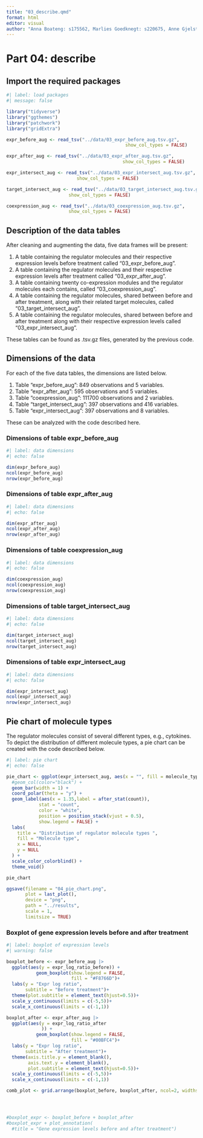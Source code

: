 ```yaml
---
title: "03_describe.qmd"
format: html
editor: visual
author: "Anna Boateng: s175562, Marlies Goedknegt: s220675, Anne Gjelstrup: s194530, Katja Jagd: s185395, Olivia Ronnenberg: s183359"
---
```


# Part 04: describe

## Import the required packages

```r
#| label: load packages
#| message: false

library("tidyverse")
library("ggthemes")
library("patchwork")
library("gridExtra")

```

```r
expr_before_aug <- read_tsv("../data/03_expr_before_aug.tsv.gz",
                                            show_col_types = FALSE)

expr_after_aug <- read_tsv("../data/03_expr_after_aug.tsv.gz",
                                           show_col_types = FALSE)

expr_intersect_aug <- read_tsv("../data/03_expr_intersect_aug.tsv.gz",
                          show_col_types = FALSE)

target_intersect_aug <- read_tsv("../data/03_target_intersect_aug.tsv.gz",
                       show_col_types = FALSE)

coexpression_aug <- read_tsv("../data/03_coexpression_aug.tsv.gz",
                       show_col_types = FALSE)
```

## Description of the data tables

After cleaning and augmenting the data, five data frames will be present:

1.  A table containing the regulator molecules and their respective expression levels before treatment called "03_expr_before_aug".
2.  A table containing the regulator molecules and their respective expression levels after treatment called "03_expr_after_aug".
3.  A table containing twenty co-expression modules and the regulator molecules each contains, called "03_coexpression_aug".
4.  A table containing the regulator molecules, shared between before and after treatment, along with their related target molecules, called "03_target_intersect_aug".
5.  A table containing the regulator molecules, shared between before and after treatment along with their respective expression levels called "03_expr_intersect_aug".

These tables can be found as .tsv.gz files, generated by the previous code.

## Dimensions of the data

For each of the five data tables, the dimensions are listed below.

1.  Table "expr_before_aug": 849 observations and 5 variables.
2.  Table "expr_after_aug": 595 observations and 5 variables.
3.  Table "coexpression_aug": 111700 observations and 2 variables.
4.  Table "target_intersect_aug": 397 observations and 416 variables.
5.  Table "expr_intersect_aug": 397 observations and 8 variables.

These can be analyzed with the code described here.

### Dimensions of table expr_before_aug

```r

#| label: data dimensions
#| echo: false

dim(expr_before_aug)
ncol(expr_before_aug)
nrow(expr_before_aug)

```

### Dimensions of table expr_after_aug

```r

#| label: data dimensions
#| echo: false

dim(expr_after_aug)
ncol(expr_after_aug)
nrow(expr_after_aug)

```

### Dimensions of table coexpression_aug

```r

#| label: data dimensions 
#| echo: false

dim(coexpression_aug)
ncol(coexpression_aug)
nrow(coexpression_aug)

```

### Dimensions of table target_intersect_aug

```r

#| label: data dimensions
#| echo: false

dim(target_intersect_aug)
ncol(target_intersect_aug)
nrow(target_intersect_aug)

```

### Dimensions of table expr_intersect_aug

```r

#| label: data dimensions
#| echo: false

dim(expr_intersect_aug)
ncol(expr_intersect_aug)
nrow(expr_intersect_aug)

```

## Pie chart of molecule types

The regulator molecules consist of several different types, e.g., cytokines. To depict the distribution of different molecule types, a pie chart can be created with the code described below.

```r

#| label: pie chart
#| echo: false

pie_chart <- ggplot(expr_intersect_aug, aes(x = "", fill = molecule_type)) +
  #geom_col(color="black") +
  geom_bar(width = 1) +
  coord_polar(theta = "y") +
  geom_label(aes(x = 1.35,label = after_stat(count)), 
            stat = "count", 
            color = "white",
            position = position_stack(vjust = 0.5),
            show.legend = FALSE) +
  labs(
    title = "Distribution of regulator molecule types ",
    fill = "Molecule type",
    x = NULL,
    y = NULL
  ) +
  scale_color_colorblind() + 
  theme_void()

pie_chart

ggsave(filename = "04_pie_chart.png",
       plot = last_plot(),
       device = "png",
       path = "../results", 
       scale = 1,
       limitsize = TRUE)

```

### Boxplot of gene expression levels before and after treatment

```r
#| label: boxplot of expression levels 
#| warning: false 

boxplot_before <- expr_before_aug |> 
  ggplot(aes(y = expr_log_ratio_before)) +
           geom_boxplot(show.legend = FALSE,
                        fill = "#F8766D")+
  labs(y = "Expr log ratio",
       subtitle = "Before treatment")+
  theme(plot.subtitle = element_text(hjust=0.5))+
  scale_y_continuous(limits = c(-5,5))+
  scale_x_continuous(limits = c(-1,1))

boxplot_after <- expr_after_aug |> 
  ggplot(aes(y = expr_log_ratio_after
             )) +
           geom_boxplot(show.legend = FALSE,
                        fill = "#00BFC4")+
  labs(y = "Expr log ratio",
       subtitle = "After treatment")+
  theme(axis.title.y = element_blank(),
        axis.text.y = element_blank(),
        plot.subtitle = element_text(hjust=0.5))+
  scale_y_continuous(limits = c(-5,5))+
  scale_x_continuous(limits = c(-1,1))

comb_plot <- grid.arrange(boxplot_before, boxplot_after, ncol=2, widths = c(1,1))




#boxplot_expr <- boxplot_before + boxplot_after
#boxplot_expr + plot_annotation(
  #title = "Gene expression levels before and after treatment")


```
